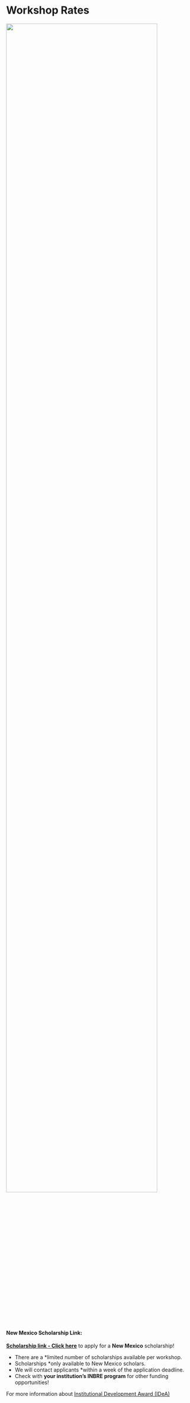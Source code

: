 # Workshop Rates{-} 

![](./Figures/RateSchol.png){width=90%}

#### New Mexico Scholarship Link:{-} 
[**Scholarship link - Click here**](https://forms.gle/MkgHEQGCBMkcVYBX8) to apply for a **New Mexico** scholarship!

- There are a *limited number of scholarships available per workshop.
- Scholarships *only available to New Mexico scholars.
- We will contact applicants *within a week of the application deadline.
- Check with **your institution's INBRE program** for other funding opportunities!

For more information about [Institutional Development Award (IDeA)](https://www.nigms.nih.gov/capacity-building/division-for-research-capacity-building/institutional-development-award-%28idea%29)

